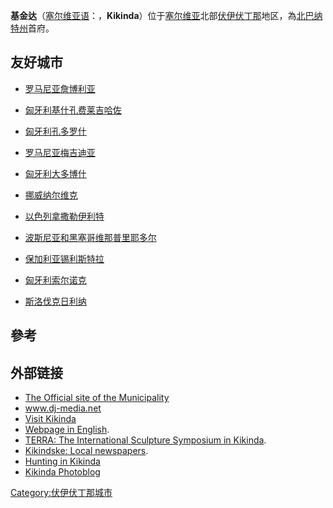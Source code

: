{{Infobox settlement
| name                    = 基金达
| native_name             = {{native name|sr|Кикинда|italics=off}}<br>
{{native name|hu|Nagykikinda}}
| native_name_lang        = sr
| official_name           = 
| other_name              = 
| settlement_type         = [[塞爾維亞城市列表|城市]]
| image_skyline           = {{Photomontage|position=center
|photo2a = Rotonda (Kikinda).jpg 
|photo2b = Kikinda - panoramio.jpg
|photo3a = Zgrada Velikokikindskog Dištrikta 02.jpg
|photo3b = Vila Rizenfelder u Kikindi.jpg
|photo4a = Pravoslavna crkva u centru Kikinde.jpg
|photo4b = Suvača, Kikinda, Srbija. Pogled iz Nemanjine ulice.JPG
|photo5a = Panorama of Kikinda's pond.JPG
|size = 270
|spacing = 1
|color = #FFFFFF
|border = 1
|foot_montage = From top: Rotonda building, National Museum of Kikinda, Mammoth Kika sculpture, Villa Rizenfelder, Saint Nichola's Church, [[Suvača|Suvača- horse mill]], Kikinda's pond}}
| imagesize               = 
| image_caption           = 
| image_flag              = 
| image_shield            = Greater Coat of arms of Kikinda.jpg
| image_map               = File:Municipalities of Serbia Kikinda.png
| mapsize                 = 
| map_caption             = Location of the city of Kikinda (red) within Serbia
| coordinates             = {{coord|45|50|N|20|27|E|region:RS|display=inline,title}}
| subdivision_type        = 國家
| subdivision_name        = {{flag|Serbia}}
| subdivision_type1      = 省
| subdivision_name1      = {{flag|Vojvodina}}
| subdivision_type2       = 大區
| subdivision_name2       = [[巴納特|巴納特]]
| subdivision_type3       = [[塞爾維亞行政區劃|行政區劃]]
| subdivision_name3       = [[北巴納特州|北巴納特州]]
| established_title       = Founded
| established_date        = 
| established_title1      = 升格至市
| established_date1       = {{Start date|2016|03|df=yes}}
| leader_party            = [[塞尔维亚前进党|SNS]]
| leader_title            = 市長
| leader_name             = Pavle Markov
| area_blank1_title       = Urban
| area_blank1_km2         = 189.68
| area_blank2_title       = Administrative
| area_blank2_km2         = 782.46
| area_rank               = [[塞爾維亞城市列表|第20]]
| population_as_of        = 2011 census
| population_footnotes    = <ref name=Census>{{Serbian census 2011}}</ref>
| population_rank         = [[塞爾維亞城市列表|第25]]
| population_blank1_title = Urban
| population_blank1       = 38065
| population_density_blank1_km2 = auto
| population_blank2_title = Administrative
| population_blank2    = 59453
| population_density_blank2_km2 = auto
| elevation_footnotes     =
| elevation_m             = 78
| elevation_ft            =
| population_demonym      = ''Kikinđani'', ([[Serbian_language|sr]])
| postal_code_type        = {{le|塞爾維亞郵政編碼|Postal codes in Serbia|郵政編碼}}
| postal_code             = 23300
| area_code               = {{le|塞爾維亞電話號碼|Telephone numbers in Serbia|+381(0)230}}
| website                 = www.kikinda.org.rs
| timezone                = [[Central_European_Time|CET]]
| utc_offset              = +1
| timezone_DST            = [[Central_European_Summer_Time|CEST]]
| utc_offset_DST          = +2
| blank_name              = [[塞尔维亚车牌|车牌]]
| blank_info              = KI
}} <!-- Infobox ends -->
'''基金达'''（[[塞尔维亚语|塞尔维亚语]]：'''{{lang|sr|Кикинда}}'''，'''Kikinda'''）位于[[塞尔维亚|塞尔维亚]]北部[[伏伊伏丁那|伏伊伏丁那]]地区，為[[北巴纳特州|北巴纳特州]]首府。

== 友好城市 ==
* {{flagicon|Romania}} [[罗马尼亚|罗马尼亚]][[詹博利亚|詹博利亚]]
* {{flagicon|Hungary}} [[匈牙利|匈牙利]][[基什孔费莱吉哈佐|基什孔费莱吉哈佐]]
* {{flagicon|Hungary}} [[匈牙利|匈牙利]][[孔多罗什|孔多罗什]]
* {{flagicon|Romania}} [[罗马尼亚|罗马尼亚]][[梅吉迪亚|梅吉迪亚]]
* {{flagicon|Hungary}} [[匈牙利|匈牙利]][[大多博什|大多博什]]
* {{flagicon|Norway}} [[挪威|挪威]][[纳尔维克|纳尔维克]]
* {{flagicon|Israel}} [[以色列|以色列]][[拿撒勒伊利特|拿撒勒伊利特]]
* {{flagicon|Bosnia and Herzegovina}} [[波斯尼亚和黑塞哥维那|波斯尼亚和黑塞哥维那]][[普里耶多尔|普里耶多尔]]
* {{flagicon|Bulgaria}} [[保加利亚|保加利亚]][[锡利斯特拉|锡利斯特拉]]
* {{flagicon|Hungary}} [[匈牙利|匈牙利]][[索尔诺克|索尔诺克]]
* {{flagicon|Slovakia}} [[斯洛伐克|斯洛伐克]][[日利纳|日利纳]]

==參考==
{{reflist}}

== 外部链接 ==
* [https://web.archive.org/web/20091226133915/http://www.kikinda.org.yu/ The Official site of the Municipality]
* [https://web.archive.org/web/20170519013720/http://dj-media.net/ www.dj-media.net]
* [https://web.archive.org/web/20080611134155/http://www.visit-kikinda.com/ Visit Kikinda]
* [https://web.archive.org/web/20081120132313/http://www.bbnet.org.yu/blnet/yug_e/municipal/kikinda/ Webpage in English].
* [https://web.archive.org/web/20080724040835/http://www.terra.org.yu/ TERRA: The International Sculpture Symposium in Kikinda].
* [https://web.archive.org/web/20080821113805/http://www.kikindske.net/ Kikindske: Local newspapers].
* [https://web.archive.org/web/20080708205229/http://www.huntwithrasa.rdgr.net/ Hunting in Kikinda]
* [https://web.archive.org/web/20110708045153/http://kikinda-kikinda.blogspot.com/ Kikinda Photoblog]
{{Authority control}}
{{DEFAULTSORT:Kikinda}}
{{Serbia-stub}}
{{塞爾維亞城市}}

[[Category:伏伊伏丁那城市|Category:伏伊伏丁那城市]]
